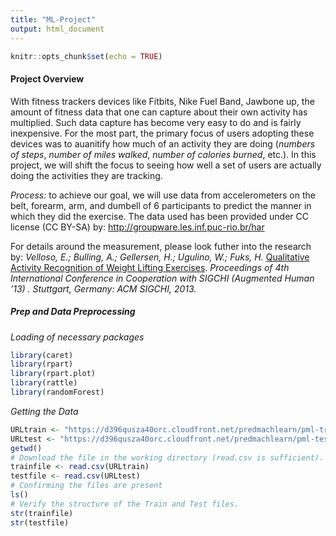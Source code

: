 ```yaml
---
title: "ML-Project"
output: html_document
---
```


```r
knitr::opts_chunk$set(echo = TRUE)
```

#### Project Overview

With fitness trackers devices like Fitbits, Nike Fuel Band, Jawbone up, the amount of fitness data that one can capture about their own activity has multiplied. Such data capture has become very easy to do and is fairly inexpensive. For the most part, the primary focus of users adopting these devices was to auanitify how much of an activity they are doing (_numbers of steps_, _number of miles walked_, _number of calories burned_, etc.). In this project, we will shift the focus to seeing how well a set of users are actually doing the activities they are tracking.

_Process:_ to achieve our goal, we will use data from accelerometers on the belt, forearm, arm, and dumbell of 6 participants to predict the manner in which they did the exercise.
The data used has been provided under CC license (CC BY-SA) by: <http://groupware.les.inf.puc-rio.br/har>

For details around the measurement, please look futher into the research by: 
_Velloso, E.; Bulling, A.; Gellersen, H.; Ugulino, W.; Fuks, H._ [Qualitative Activity Recognition of Weight Lifting Exercises](http://groupware.les.inf.puc-rio.br/har#weight_lifting_exercises#ixzz4B6khjQsq). _Proceedings of 4th International Conference in Cooperation with SIGCHI (Augmented Human '13) . Stuttgart, Germany: ACM SIGCHI, 2013._


##### Prep and Data Preprocessing
*Loading of necessary packages*
```r
library(caret)
library(rpart)
library(rpart.plot)
library(rattle)
library(randomForest)
```

*Getting the Data*
```r
URLtrain <- "https://d396qusza40orc.cloudfront.net/predmachlearn/pml-training.csv"
URLtest <- "https://d396qusza40orc.cloudfront.net/predmachlearn/pml-testing.csv"
getwd()
# Download the file in the working directory (read.csv is sufficient).
trainfile <- read.csv(URLtrain)
testfile <- read.csv(URLtest)
# Confirming the files are present
ls()
# Verify the structure of the Train and Test files.
str(trainfile)
str(testfile)
```
